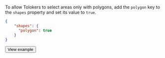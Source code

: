 To allow Tolokers to select areas only with polygons, add the `polygon` key to the `shapes` property and set its value to `true`.

```json
{
    "shapes": {
      "polygon": true
    }
}
```

  <Button view="defaultInverse" size="l" type="link" url="https://ya.cc/t/frlb1AGg3ttFDC">View example</Button>
